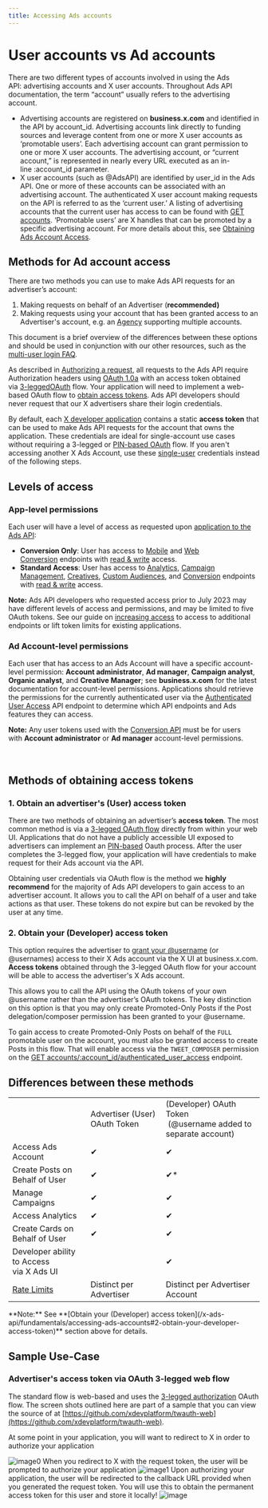 ```yaml
---
title: Accessing Ads accounts
---
```


# User accounts vs Ad accounts

There are two different types of accounts involved in using the Ads API: advertising accounts and X user accounts. Throughout Ads API documentation, the term “account” usually refers to the advertising account.

* Advertising accounts are registered on **business.x.com** and identified in the API by account\_id. Advertising accounts link directly to funding sources and leverage content from one or more X user accounts as ‘promotable users’. Each advertising account can grant permission to one or more X user accounts. The advertising account, or “current account,” is represented in nearly every URL executed as an in-line :account\_id parameter.
* X user accounts (such as @AdsAPI) are identified by user_id in the Ads API. One or more of these accounts can be associated with an advertising account. The authenticated X user account making requests on the API is referred to as the ‘current user.’ A listing of advertising accounts that the current user has access to can be found with [GET accounts](/x-ads-api/campaign-management#accounts). ‘Promotable users’ are X handles that can be promoted by a specific advertising account. For more details about this, see [Obtaining Ads Account Access](/x-ads-api/introduction).

## Methods for Ad account access

There are two methods you can use to make Ads API requests for an advertiser’s account:

1.  Making requests on behalf of an Advertiser (**recommended)**
2.  Making requests using your account that has been granted access to an Advertiser's account, e.g. an [Agency](https://business.x.com/en/blog/agencies-manage-multiple-Twitter-Ads-accounts.html) supporting multiple accounts.

This document is a brief overview of the differences between these options and should be used in conjunction with our other resources, such as the [multi-user login FAQ](https://business.x.com/en/help/troubleshooting/multi-user-login-faq.html). 

As described in [Authorizing a request](/resources/fundamentals/authentication#authorizing-a-request#authorizing-a-request), all requests to the Ads API require Authorization headers using [OAuth 1.0a](/resources/fundamentals/authentication) with an access token obtained via [3-legged](/resources/fundamentals/authentication#obtaining-access-tokens-using-3-legged-oauth-flow)[OAuth](/resources/fundamentals/authentication#obtaining-access-tokens-using-3-legged-oauth-flow) flow. Your application will need to implement a web-based OAuth flow to [obtain access tokens](/resources/fundamentals/authentication#oauth-1-0a-2). Ads API developers should never request that our X advertisers share their login credentials.

By default, each [X developer application](/resources/fundamentals/developer-apps) contains a static **access token** that can be used to make Ads API requests for the account that owns the application. These credentials are ideal for single-account use cases without requiring a 3-legged or [PIN-based OAuth](/resources/fundamentals/authentication#pin-based-authorization) flow. If you aren't accessing another X Ads Account, use these [single-user](/resources/fundamentals/authentication#oauth-1-0a-2) credentials instead of the following steps.

## Levels of access

### App-level permissions

Each user will have a level of access as requested upon [application to the Ads API](/x-ads-api/getting-started/step-by-step-guide):

* **Conversion Only**: User has access to [Mobile](/x-ads-api/measurement/mobile-conversions) and [Web Conversion](/x-ads-api/measurement/web-conversions) endpoints with [read & write](/resources/fundamentals/developer-apps) access.
* **Standard Access**: User has access to [Analytics](/x-ads-api/analytics), [Campaign Management](https://developer.x.com/en/docs/twitter-ads-api/campaign-management/overview), [Creatives](https://developer.x.com/en/docs/twitter-ads-api/creatives/overview), [Custom Audiences](https://developer.x.com/en/docs/twitter-ads-api/audiences/overview), and [Conversion](/x-ads-api/measurement/web-conversions) endpoints with [read & write](/resources/fundamentals/developer-apps) access.

**Note:** Ads API developers who requested access prior to July 2023 may have different levels of access and permissions, and may be limited to five OAuth tokens. See our guide on [increasing access](/x-ads-api/getting-started/increasing-access) to access to additional endpoints or lift token limits for existing applications.

### Ad Account-level permissions

Each user that has access to an Ads Account will have a specific account-level permission: **Account administrator**, **Ad manager**, **Campaign analyst**, **Organic analyst**, and **Creative Manager**;  see **business.x.com** for the latest documentation for account-level permissions. Applications should retrieve the permissions for the currently authenticated user via the [Authenticated User Access](/x-ads-api/campaign-management#authenticated-user-access) API endpoint to determine which API endpoints and Ads features they can access.

**Note:** Any user tokens used with the [Conversion API](/x-ads-api/measurement/web-conversions) must be for users with **Account administrator** or **Ad manager** account-level permissions.                                                                                                                                              

## Methods of obtaining access tokens

### 1\. Obtain an advertiser's (User) access token

There are two methods of obtaining an advertiser’s **access token**. The most common method is via a [3-legged OAuth flow](/resources/fundamentals/authentication#obtaining-access-tokens-using-3-legged-oauth-flow) directly from within your web UI. Applications that do not have a publicly accessible UI exposed to advertisers can implement an [PIN-based](/resources/fundamentals/authentication#pin-based-authorization) Oauth process. After the user completes the 3-legged flow, your application will have credentials to make request for their Ads account via the API.

Obtaining user credentials via OAuth flow is the method we **highly recommend** for the majority of Ads API developers to gain access to an advertiser account. It allows you to call the API on behalf of a user and take actions as that user. These tokens do not expire but can be revoked by the user at any time.

### 2\. Obtain your (Developer) access token

This option requires the advertiser to [grant your @username](https://business.x.com/en/help/troubleshooting/multi-user-login-faq.html) (or @usernames) access to their X Ads account via the X UI at business.x.com. **Access tokens** obtained through the 3-legged OAuth flow for your account will be able to access the advertiser's X Ads account.

This allows you to call the API using the OAuth tokens of your own @username rather than the advertiser’s OAuth tokens. The key distinction on this option is that you may only create Promoted-Only Posts if the Post delegation/composer permission has been granted to your @username.

To gain access to create Promoted-Only Posts on behalf of the `FULL` promotable user on the account, you must also be granted access to create Posts in this flow. That will enable access via the `TWEET_COMPOSER` permission on the [GET accounts/:account\_id/authenticated\_user_access](/x-ads-api/campaign-management#accounts) endpoint.

## Differences between these methods

|     |     |     |
| :--- | :--- | :--- |
|     | Advertiser (User) OAuth Token | (Developer) OAuth Token  <br/> (@username added to separate account) |
| Access Ads Account | ✔   | ✔   |
| Create Posts on Behalf of User | ✔   | ✔*  |
| Manage Campaigns | ✔   | ✔   |
| Access Analytics | ✔   | ✔   |
| Create Cards on Behalf of User | ✔   | ✔   |
| Developer ability to Access  <br/>via X Ads UI |     | ✔   |
| [Rate Limits](/x-api/enterprise-gnip-2.0/fundamentals/rate-limits) | Distinct per Advertiser | Distinct per Advertiser Account |

<Note>
**Note:** See **[Obtain your (Developer) access token](/x-ads-api/fundamentals/accessing-ads-accounts#2-obtain-your-developer-access-token)** section above for details.
</Note>

## Sample Use-Case

### Advertiser's access token via OAuth 3-legged web flow

The standard flow is web-based and uses the [3-legged authorization](/resources/fundamentals/authentication#obtaining-access-tokens-using-3-legged-oauth-flow) OAuth flow. The screen shots outlined here are part of a sample that you can view the source of at [https://github.com/xdevplatform/twauth-web](https://github.com/xdevplatform/twauth-web).

At some point in your application, you will want to redirect to X in order to authorize your application
<Frame>
  <img src="https://cdn.cms-twdigitalassets.com/content/dam/developer-twitter/images/twauth-web-2.png" alt="image0"/>
</Frame>
 When you redirect to X with the request token, the user will be prompted to authorize your application
 <Frame>
  <img src="https://cdn.cms-twdigitalassets.com/content/dam/developer-twitter/images/twauth-web-3.png" alt="image1"/>
</Frame>
 Upon authorizing your application, the user will be redirected to the callback URL provided when you generated the request token. You will use this to obtain the permanent access token for this user and store it locally!

<Frame>
  <img src="https://cdn.cms-twdigitalassets.com/content/dam/developer-twitter/images/twauth-web-4.png" alt="image"/>
</Frame>
